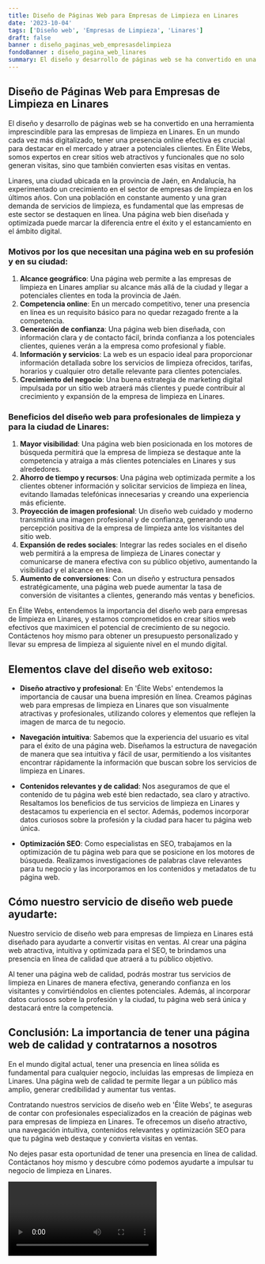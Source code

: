 ```yaml
---
title: Diseño de Páginas Web para Empresas de Limpieza en Linares
date: '2023-10-04'
tags: ['Diseño web', 'Empresas de Limpieza', 'Linares']
draft: false
banner : diseño_paginas_web_empresasdelimpieza
fondoBanner : diseño_pagina_web_linares
summary: El diseño y desarrollo de páginas web se ha convertido en una herramienta imprescindible para las empresas de limpieza en Linares. En un mundo cada vez más digitalizado, tener una presencia online efectiva es crucial para destacar en el mercado y atraer a potenciales clientes. En Élite Webs, somos expertos en crear sitios web atractivos y funcionales que no solo generan visitas, sino que también convierten esas visitas en ventas.
---
```


## Diseño de Páginas Web para Empresas de Limpieza en Linares

El diseño y desarrollo de páginas web se ha convertido en una herramienta imprescindible para las empresas de limpieza en Linares. En un mundo cada vez más digitalizado, tener una presencia online efectiva es crucial para destacar en el mercado y atraer a potenciales clientes. En Élite Webs, somos expertos en crear sitios web atractivos y funcionales que no solo generan visitas, sino que también convierten esas visitas en ventas.

Linares, una ciudad ubicada en la provincia de Jaén, en Andalucía, ha experimentado un crecimiento en el sector de empresas de limpieza en los últimos años. Con una población en constante aumento y una gran demanda de servicios de limpieza, es fundamental que las empresas de este sector se destaquen en línea. Una página web bien diseñada y optimizada puede marcar la diferencia entre el éxito y el estancamiento en el ámbito digital.

### Motivos por los que necesitan una página web en su profesión y en su ciudad:

1. **Alcance geográfico**: Una página web permite a las empresas de limpieza en Linares ampliar su alcance más allá de la ciudad y llegar a potenciales clientes en toda la provincia de Jaén. 
2. **Competencia online**: En un mercado competitivo, tener una presencia en línea es un requisito básico para no quedar rezagado frente a la competencia.
3. **Generación de confianza**: Una página web bien diseñada, con información clara y de contacto fácil, brinda confianza a los potenciales clientes, quienes verán a la empresa como profesional y fiable.
4. **Información y servicios**: La web es un espacio ideal para proporcionar información detallada sobre los servicios de limpieza ofrecidos, tarifas, horarios y cualquier otro detalle relevante para clientes potenciales.
5. **Crecimiento del negocio**: Una buena estrategia de marketing digital impulsada por un sitio web atraerá más clientes y puede contribuir al crecimiento y expansión de la empresa de limpieza en Linares.

### Beneficios del diseño web para profesionales de limpieza y para la ciudad de Linares:

1. **Mayor visibilidad**: Una página web bien posicionada en los motores de búsqueda permitirá que la empresa de limpieza se destaque ante la competencia y atraiga a más clientes potenciales en Linares y sus alrededores.
2. **Ahorro de tiempo y recursos**: Una página web optimizada permite a los clientes obtener información y solicitar servicios de limpieza en línea, evitando llamadas telefónicas innecesarias y creando una experiencia más eficiente.
3. **Proyección de imagen profesional**: Un diseño web cuidado y moderno transmitirá una imagen profesional y de confianza, generando una percepción positiva de la empresa de limpieza ante los visitantes del sitio web.
4. **Expansión de redes sociales**: Integrar las redes sociales en el diseño web permitirá a la empresa de limpieza de Linares conectar y comunicarse de manera efectiva con su público objetivo, aumentando la visibilidad y el alcance en línea.
5. **Aumento de conversiones**: Con un diseño y estructura pensados estratégicamente, una página web puede aumentar la tasa de conversión de visitantes a clientes, generando más ventas y beneficios.

En Élite Webs, entendemos la importancia del diseño web para empresas de limpieza en Linares, y estamos comprometidos en crear sitios web efectivos que maximicen el potencial de crecimiento de su negocio. Contáctenos hoy mismo para obtener un presupuesto personalizado y llevar su empresa de limpieza al siguiente nivel en el mundo digital.

<GifSeo />

<Cta />

## Elementos clave del diseño web exitoso:

- **Diseño atractivo y profesional**: En 'Élite Webs' entendemos la importancia de causar una buena impresión en línea. Creamos páginas web para empresas de limpieza en Linares que son visualmente atractivas y profesionales, utilizando colores y elementos que reflejen la imagen de marca de tu negocio.

- **Navegación intuitiva**: Sabemos que la experiencia del usuario es vital para el éxito de una página web. Diseñamos la estructura de navegación de manera que sea intuitiva y fácil de usar, permitiendo a los visitantes encontrar rápidamente la información que buscan sobre los servicios de limpieza en Linares.

- **Contenidos relevantes y de calidad**: Nos aseguramos de que el contenido de tu página web esté bien redactado, sea claro y atractivo. Resaltamos los beneficios de tus servicios de limpieza en Linares y destacamos tu experiencia en el sector. Además, podemos incorporar datos curiosos sobre la profesión y la ciudad para hacer tu página web única.

- **Optimización SEO**: Como especialistas en SEO, trabajamos en la optimización de tu página web para que se posicione en los motores de búsqueda. Realizamos investigaciones de palabras clave relevantes para tu negocio y las incorporamos en los contenidos y metadatos de tu página web.

## Cómo nuestro servicio de diseño web puede ayudarte:

Nuestro servicio de diseño web para empresas de limpieza en Linares está diseñado para ayudarte a convertir visitas en ventas. Al crear una página web atractiva, intuitiva y optimizada para el SEO, te brindamos una presencia en línea de calidad que atraerá a tu público objetivo.

Al tener una página web de calidad, podrás mostrar tus servicios de limpieza en Linares de manera efectiva, generando confianza en los visitantes y convirtiéndolos en clientes potenciales. Además, al incorporar datos curiosos sobre la profesión y la ciudad, tu página web será única y destacará entre la competencia.

## Conclusión: La importancia de tener una página web de calidad y contratarnos a nosotros

En el mundo digital actual, tener una presencia en línea sólida es fundamental para cualquier negocio, incluidas las empresas de limpieza en Linares. Una página web de calidad te permite llegar a un público más amplio, generar credibilidad y aumentar tus ventas.

Contratando nuestros servicios de diseño web en 'Élite Webs', te aseguras de contar con profesionales especializados en la creación de páginas web para empresas de limpieza en Linares. Te ofrecemos un diseño atractivo, una navegación intuitiva, contenidos relevantes y optimización SEO para que tu página web destaque y convierta visitas en ventas.

No dejes pasar esta oportunidad de tener una presencia en línea de calidad. Contáctanos hoy mismo y descubre cómo podemos ayudarte a impulsar tu negocio de limpieza en Linares.

<Video />

<CtaBot job='Empresas de Limpieza' city='Linares'/>

<Gmaps query='Linares+españa+maps' />